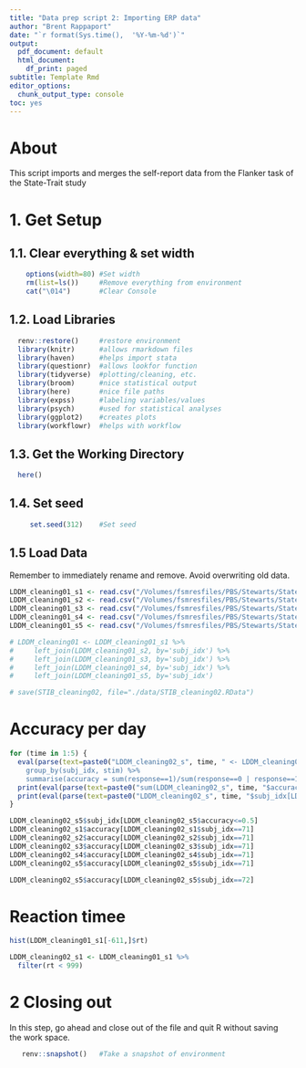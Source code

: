 ```yaml
---
title: "Data prep script 2: Importing ERP data"
author: "Brent Rappaport"
date: "`r format(Sys.time(),  '%Y-%m-%d')`"
output:
  pdf_document: default
  html_document:
    df_print: paged
subtitle: Template Rmd
editor_options:
  chunk_output_type: console
toc: yes
---
```


# About
This script imports and merges the self-report data from the Flanker task of the State-Trait study

# 1. Get Setup
## 1.1. Clear everything & set width
```r
    options(width=80) #Set width
    rm(list=ls())     #Remove everything from environment
    cat("\014")       #Clear Console
```

## 1.2. Load Libraries
```r
  renv::restore()     #restore environment
  library(knitr)      #allows rmarkdown files
  library(haven)      #helps import stata
  library(questionr)  #allows lookfor function
  library(tidyverse)  #plotting/cleaning, etc.
  library(broom)      #nice statistical output
  library(here)       #nice file paths
  library(expss)      #labeling variables/values
  library(psych)      #used for statistical analyses
  library(ggplot2)    #creates plots
  library(workflowr)  #helps with workflow
```

## 1.3. Get the Working Directory
```r
  here()
```

## 1.4. Set seed
```r
     set.seed(312)    #Set seed
```

## 1.5 Load Data
Remember to immediately rename and remove. Avoid overwriting old data.
```r
LDDM_cleaning01_s1 <- read.csv("/Volumes/fsmresfiles/PBS/Stewarts/State Trait Study/current_studies/Letkiewicz_DDM/DDM_Trialwise_Prepped/Old/StTr_S1_ERN_HDDM_data_acc_coded.csv")
LDDM_cleaning01_s2 <- read.csv("/Volumes/fsmresfiles/PBS/Stewarts/State Trait Study/current_studies/Letkiewicz_DDM/DDM_Trialwise_Prepped/Old/StTr_S2_ERN_HDDM_data_acc_coded.csv")
LDDM_cleaning01_s3 <- read.csv("/Volumes/fsmresfiles/PBS/Stewarts/State Trait Study/current_studies/Letkiewicz_DDM/DDM_Trialwise_Prepped/Old/StTr_S3_ERN_HDDM_data_acc_coded.csv")
LDDM_cleaning01_s4 <- read.csv("/Volumes/fsmresfiles/PBS/Stewarts/State Trait Study/current_studies/Letkiewicz_DDM/DDM_Trialwise_Prepped/Old/StTr_S4_ERN_HDDM_data_acc_coded.csv")
LDDM_cleaning01_s5 <- read.csv("/Volumes/fsmresfiles/PBS/Stewarts/State Trait Study/current_studies/Letkiewicz_DDM/DDM_Trialwise_Prepped/Old/StTr_S5_ERN_HDDM_data_acc_coded.csv")

# LDDM_cleaning01 <- LDDM_cleaning01_s1 %>%
#     left_join(LDDM_cleaning01_s2, by='subj_idx') %>%
#     left_join(LDDM_cleaning01_s3, by='subj_idx') %>%
#     left_join(LDDM_cleaning01_s4, by='subj_idx') %>%
#     left_join(LDDM_cleaning01_s5, by='subj_idx')

# save(STIB_cleaning02, file="./data/STIB_cleaning02.RData")
```

# Accuracy per day
```r
for (time in 1:5) {
  eval(parse(text=paste0("LDDM_cleaning02_s", time, " <- LDDM_cleaning01_s", time, " %>%
    group_by(subj_idx, stim) %>%
    summarise(accuracy = sum(response==1)/sum(response==0 | response==1))")))
  print(eval(parse(text=paste0("sum(LDDM_cleaning02_s", time, "$accuracy<=0.5)"))))
  print(eval(parse(text=paste0("LDDM_cleaning02_s", time, "$subj_idx[LDDM_cleaning02_s", time, "$accuracy<=0.5]"))))
}

LDDM_cleaning02_s5$subj_idx[LDDM_cleaning02_s5$accuracy<=0.5]
LDDM_cleaning02_s1$accuracy[LDDM_cleaning02_s1$subj_idx==71]
LDDM_cleaning02_s2$accuracy[LDDM_cleaning02_s2$subj_idx==71]
LDDM_cleaning02_s3$accuracy[LDDM_cleaning02_s3$subj_idx==71]
LDDM_cleaning02_s4$accuracy[LDDM_cleaning02_s4$subj_idx==71]
LDDM_cleaning02_s5$accuracy[LDDM_cleaning02_s5$subj_idx==71]

LDDM_cleaning02_s5$accuracy[LDDM_cleaning02_s5$subj_idx==72]
```

# Reaction timee
```r
hist(LDDM_cleaning01_s1[-611,]$rt)

LDDM_cleaning02_s1 <- LDDM_cleaning01_s1 %>%
  filter(rt < 999)
```



# 2 Closing out
  In this step, go ahead and close out of the file and quit R without saving  
  the work space.
```r
   renv::snapshot()   #Take a snapshot of environment
```

